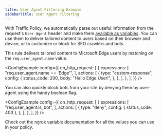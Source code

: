 ```yaml
---
title: User Agent Filtering Example
sidebarTitle: User Agent Filtering
---
```



With Traffic Policy, we automatically parse out useful information from the request's `User-Agent` header and make them [available as variables](/traffic-policy/variables/req/#requser_agentname). You can use them to deliver tailored content to users based on their browser and device, or to customize or block for SEO crawlers and bots.

This rule delivers tailored content to Microsoft Edge users by matching on the `req.user_agent.name` value.

<ConfigExample
	config={{
		on_http_request: [
			{
				expressions: [
					"req.user_agent.name == 'Edge'",
				],
				actions: [
					{
						type: "custom-response",
						config: {
							status_code: 200,
							body: "Hello Edge User!",
						},
					},
				],
			},
		],
	}}
/>

You can also quickly block bots from your site by denying them by user-agent using the handy boolean flag.

<ConfigExample
	config={{
		on_http_request: [
			{
				expressions: [
					"req.user_agent.is_bot",
				],
				actions: [
					{
						type: "deny",
						config: {
							status_code: 403
						},
					},
				],
			},
		],
	}}
/>

Check out the [ngrok variable documentation](/traffic-policy/variables/req/#requser_agentname) for all the values you can use in your policy.
